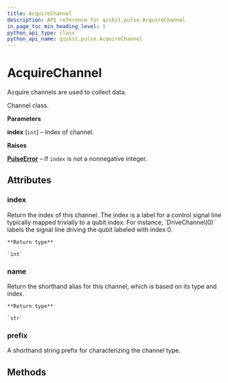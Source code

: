 ```yaml
---
title: AcquireChannel
description: API reference for qiskit.pulse.AcquireChannel
in_page_toc_min_heading_level: 1
python_api_type: class
python_api_name: qiskit.pulse.AcquireChannel
---
```


# AcquireChannel

<Class id="qiskit.pulse.AcquireChannel" isDedicatedPage={true} github="https://github.com/qiskit/qiskit/tree/stable/0.14/qiskit/pulse/channels.py" signature="AcquireChannel(index)">
  Acquire channels are used to collect data.

  Channel class.

  **Parameters**

  **index** (`int`) – Index of channel.

  **Raises**

  [**PulseError**](qiskit.pulse.PulseError "qiskit.pulse.PulseError") – If `index` is not a nonnegative integer.

  ## Attributes

  ### index

  <Attribute id="qiskit.pulse.AcquireChannel.index" attributeTypeHint="int">
    Return the index of this channel. The index is a label for a control signal line typically mapped trivially to a qubit index. For instance, `DriveChannel(0)` labels the signal line driving the qubit labeled with index 0.

    **Return type**

    `int`
  </Attribute>

  ### name

  <Attribute id="qiskit.pulse.AcquireChannel.name" attributeTypeHint="str">
    Return the shorthand alias for this channel, which is based on its type and index.

    **Return type**

    `str`
  </Attribute>

  ### prefix

  <Attribute id="qiskit.pulse.AcquireChannel.prefix" attributeValue="'a'">
    A shorthand string prefix for characterizing the channel type.
  </Attribute>

  ## Methods

  |   |
  | - |
</Class>

